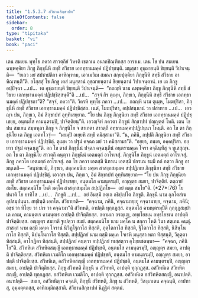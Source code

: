 ```yaml
---
title: "1.5.3.7 สํวิธานสิกฺขาปท"
tableOfContents: false
sidebar:
  order: 8
type: "tipitaka"
basket: "vi"
book: "paci"
---
```



<DynamicBreadcrumb />

<Division number="180" book="paci">

<Paragraph number="589" book="paci">
เตน สมเยน พุทฺโธ ภควา สาวตฺถิยํ วิหรติ เชตวเน อนาถปิณฺฑิกสฺส อาราเม. เตน โข ปน สมเยน ฉพฺพคฺคิยา ภิกฺขู ภิกฺขุนีหิ สทฺธึ สํวิธาย เอกทฺธานมคฺคํ ปฏิปชฺชนฺติ. มนุสฺสา อุชฺฌายนฺติ ขิยฺยนฺติ วิปาเจนฺติ—  “ยเถว มยํ สปชาปติกา อาหิณฺฑาม, เอวเมวิเม สมณา สกฺยปุตฺติยา ภิกฺขุนีหิ สทฺธึ สํวิธาย อาหิณฺฑนฺตี”ติ.
</Paragraph>

<Paragraph number="590" book="paci">
อโสฺสสุํ โข ภิกฺขู เตสํ มนุสฺสานํ อุชฺฌายนฺตานํ ขิยฺยนฺตานํ วิปาเจนฺตานํ. เย เต ภิกฺขู อปฺปิจฺฉา …เป…  เต อุชฺฌายนฺติ ขิยฺยนฺติ วิปาเจนฺติ—  “กถญฺหิ นาม ฉพฺพคฺคิยา ภิกฺขู ภิกฺขุนีหิ สทฺธึ สํวิธาย เอกทฺธานมคฺคํ ปฏิปชฺชิสฺสนฺตี”ติ …เป…  “สจฺจํ กิร ตุเมฺห, ภิกฺขเว, ภิกฺขุนีหิ สทฺธึ สํวิธาย เอกทฺธานมคฺคํ ปฏิปชฺชถา”ติ? “สจฺจํ, ภควา”ติ. วิครหิ พุทฺโธ ภควา …เป…  กถญฺหิ นาม ตุเมฺห, โมฆปุริสา, ภิกฺขุนีหิ สทฺธึ สํวิธาย เอกทฺธานมคฺคํ ปฏิปชฺชิสฺสถ. เนตํ, โมฆปุริสา, อปฺปสนฺนานํ วา ปสาทาย …เป…  เอวญฺจ ปน, ภิกฺขเว, อิมํ สิกฺขาปทํ อุทฺทิเสยฺยาถ.
</Paragraph>

<Paragraph number="591" book="paci">
<Emphasis>“โย ปน ภิกฺขุ ภิกฺขุนิยา สทฺธึ สํวิธาย เอกทฺธานมคฺคํ ปฏิปชฺเชยฺย, อนฺตมโส คามนฺตรมฺปิ, ปาจิตฺติยนฺ”</Emphasis>ติ.
</Paragraph>

<Paragraph number="592" book="paci">
เอวญฺจิทํ ภควตา ภิกฺขูนํ สิกฺขาปทํ ปญฺญตฺตํ โหติ.
</Paragraph>

</Division>
<Division number="181" book="paci">

<Paragraph number="593" book="paci">
เตน โข ปน สมเยน สมฺพหุลา ภิกฺขู จ ภิกฺขุนิโย จ สาเกตา สาวตฺถึ อทฺธานมคฺคปฺปฏิปนฺนา โหนฺติ. อถ โข ตา ภิกฺขุนิโย เต ภิกฺขู เอตทโวจุํ—  “มยมฺปิ อเยฺยหิ สทฺธึ คมิสฺสามา”ติ. “น, ภคินี, กปฺปติ ภิกฺขุนิยา สทฺธึ สํวิธาย เอกทฺธานมคฺคํ ปฏิปชฺชิตุํ. ตุเมฺห วา ปฐมํ คจฺฉถ มยํ วา คมิสฺสามา”ติ. “อยฺยา, ภนฺเต, อคฺคปุริสา. อยฺยาว ปฐมํ คจฺฉนฺตู”ติ. อถ โข ตาสํ ภิกฺขุนีนํ ปจฺฉา คจฺฉนฺตีนํ อนฺตรามคฺเค โจรา อจฺฉินฺทึสุ จ ทูเสสุญฺจ. อถ โข ตา ภิกฺขุนิโย สาวตฺถึ คนฺตฺวา ภิกฺขุนีนํ เอตมตฺถํ อาโรเจสุํ. ภิกฺขุนิโย ภิกฺขูนํ เอตมตฺถํ อาโรเจสุํ. ภิกฺขู ภควโต เอตมตฺถํ อาโรเจสุํ.
</Paragraph>

<Paragraph number="594" book="paci">
อถ โข ภควา เอตสฺมึ นิทาเน เอตสฺมึ ปกรเณ ธมฺมึ กถํ กตฺวา ภิกฺขู อามนฺเตสิ—  “อนุชานามิ, ภิกฺขเว, สตฺถคมนีเย มคฺเค สาสงฺกสมฺมเต สปฺปฏิภเย ภิกฺขุนิยา สทฺธึ สํวิธาย เอกทฺธานมคฺคํ ปฏิปชฺชิตุํ. เอวญฺจ ปน, ภิกฺขเว, อิมํ สิกฺขาปทํ อุทฺทิเสยฺยาถ—
</Paragraph>

</Division>
<Division number="182" book="paci">

<Paragraph number="595" book="paci">
<Emphasis>“โย ปน ภิกฺขุ ภิกฺขุนิยา สทฺธึ สํวิธาย เอกทฺธานมคฺคํ ปฏิปชฺเชยฺย, อนฺตมโส คามนฺตรมฺปิ, อญฺญตฺร สมยา, ปาจิตฺติยํ. ตตฺถายํ สมโย. สตฺถคมนีโย โหติ มคฺโค สาสงฺกสมฺมโต สปฺปฏิภโย—  อยํ ตตฺถ สมโย”</Emphasis>ติ. (*27*:<Emphasis>76</Emphasis>)
</Paragraph>

</Division>
<Division number="183" book="paci">

<Paragraph number="596" book="paci">
<Emphasis>โย ปนา</Emphasis>ติ โย ยาทิโส …เป…  <Emphasis>ภิกฺขู</Emphasis>ติ …เป…  อยํ อิมสฺมึ อตฺเถ อธิปฺเปโต ภิกฺขูติ.
</Paragraph>

<Paragraph number="597" book="paci">
<Emphasis>ภิกฺขุนี</Emphasis> นาม อุภโตสํเฆ อุปสมฺปนฺนา.
</Paragraph>

<Paragraph number="598" book="paci">
<Emphasis>สทฺธินฺ</Emphasis>ติ เอกโต.
</Paragraph>

<Paragraph number="599" book="paci">
<Emphasis>สํวิธายา</Emphasis>ติ—  “คจฺฉาม, ภคินิ, คจฺฉามายฺย; คจฺฉามายฺย, คจฺฉาม, ภคินิ; อชฺช วา หิโยฺย วา ปเร วา คจฺฉามา”ติ สํวิทหติ, อาปตฺติ ทุกฺกฏสฺส.
</Paragraph>

<Paragraph number="600" book="paci">
<Emphasis>อนฺตมโส คามนฺตรมฺปี</Emphasis>ติ กุกฺกุฏสมฺปาเต คาเม, คามนฺตเร คามนฺตเร อาปตฺติ ปาจิตฺติยสฺส. อคามเก อรญฺเญ, อทฺธโยชเน อทฺธโยชเน อาปตฺติ ปาจิตฺติยสฺส.
</Paragraph>

<Paragraph number="601" book="paci">
<Emphasis>อญฺญตฺร สมยา</Emphasis>ติ ฐเปตฺวา สมยํ.
</Paragraph>

<Paragraph number="602" book="paci">
<Emphasis>สตฺถคมนีโย</Emphasis> นาม มคฺโค น สกฺกา โหติ วินา สตฺเถน คนฺตุํ.
</Paragraph>

<Paragraph number="603" book="paci">
<Emphasis>สาสงฺกํ</Emphasis> นาม ตสฺมึ มคฺเค โจรานํ นิวิฏฺโฐกาโส ทิสฺสติ, ภุตฺโตกาโส ทิสฺสติ, ฐิโตกาโส ทิสฺสติ, นิสินฺโนกาโส ทิสฺสติ, นิปนฺโนกาโส ทิสฺสติ.
</Paragraph>

<Paragraph number="604" book="paci">
<Emphasis>สปฺปฏิภยํ</Emphasis> นาม ตสฺมึ มคฺเค โจเรหิ มนุสฺสา หตา ทิสฺสนฺติ, วิลุตฺตา ทิสฺสนฺติ, อาโกฏิตา ทิสฺสนฺติ, สปฺปฏิภยํ คนฺตฺวา อปฺปฏิภยํ ทเสฺสตฺวา อุโยฺยเชตพฺพา—  “คจฺฉถ, ภคินิโย”ติ.
</Paragraph>

</Division>
<Division number="184" book="paci">

<Paragraph number="605" book="paci">
สํวิทหิเต สํวิทหิตสญฺญี เอกทฺธานมคฺคํ ปฏิปชฺชติ, อนฺตมโส คามนฺตรมฺปิ, อญฺญตฺร สมยา, อาปตฺติ ปาจิตฺติยสฺส. สํวิทหิเต เวมติโก เอกทฺธานมคฺคํ ปฏิปชฺชติ, อนฺตมโส คามนฺตรมฺปิ, อญฺญตฺร สมยา, อาปตฺติ ปาจิตฺติยสฺส. สํวิทหิเต, อสํวิทหิตสญฺญี เอกทฺธานมคฺคํ ปฏิปชฺชติ, อนฺตมโส คามนฺตรมฺปิ, อญฺญตฺร สมยา, อาปตฺติ ปาจิตฺติยสฺส.
</Paragraph>

<Paragraph number="606" book="paci">
ภิกฺขุ สํวิทหติ ภิกฺขุนี น สํวิทหติ, อาปตฺติ ทุกฺกฏสฺส. อสํวิทหิเต สํวิทหิตสญฺญี, อาปตฺติ ทุกฺกฏสฺส. อสํวิทหิเต เวมติโก, อาปตฺติ ทุกฺกฏสฺส. อสํวิทหิเต อสํวิทหิตสญฺญี, อนาปตฺติ.
</Paragraph>

</Division>
<Division number="185" book="paci">

<Paragraph number="607" book="paci">
อนาปตฺติ—  สมเย, อสํวิทหิตฺวา คจฺฉติ, ภิกฺขุนี สํวิทหติ, ภิกฺขุ น สํวิทหติ, วิสงฺเกเตน คจฺฉนฺติ, อาปทาสุ, อุมฺมตฺตกสฺส, อาทิกมฺมิกสฺสาติ.

</Paragraph>
</Division>

<Paragraph number="608" type="center" book="paci">
สํวิธานสิกฺขาปทํ นิฏฺฐิตํ สตฺตมํ.
</Paragraph>